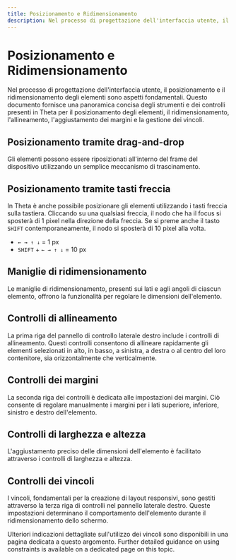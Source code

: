 ```yaml
---
title: Posizionamento e Ridimensionamento
description: Nel processo di progettazione dell'interfaccia utente, il posizionamento e il ridimensionamento degli elementi sono aspetti fondamentali.
---
```


# Posizionamento e Ridimensionamento

Nel processo di progettazione dell'interfaccia utente, il posizionamento e il ridimensionamento degli elementi sono aspetti fondamentali.
Questo documento fornisce una panoramica concisa degli strumenti e dei controlli presenti in Theta per il posizionamento degli elementi, il ridimensionamento, l'allineamento, l'aggiustamento dei margini e la gestione dei vincoli.

<YouTube id="6gLcCfMVc_4" />

## Posizionamento tramite drag-and-drop

Gli elementi possono essere riposizionati all'interno del frame del dispositivo utilizzando un semplice meccanismo di trascinamento.

## Posizionamento tramite tasti freccia

In Theta è anche possibile posizionare gli elementi utilizzando i tasti freccia sulla tastiera. Cliccando su una qualsiasi freccia, il nodo che ha il focus si sposterà di 1 pixel nella direzione della freccia. Se si preme anche il tasto `SHIFT` contemporaneamente, il nodo si sposterà di 10 pixel alla volta.

- `← → ↑ ↓` = 1 px
- `SHIFT` + `← → ↑ ↓` = 10 px

## Maniglie di ridimensionamento

Le maniglie di ridimensionamento, presenti sui lati e agli angoli di ciascun elemento, offrono la funzionalità per regolare le dimensioni dell'elemento.

## Controlli di allineamento

La prima riga del pannello di controllo laterale destro include i controlli di allineamento. Questi controlli consentono di allineare rapidamente gli elementi selezionati in alto, in basso, a sinistra, a destra o al centro del loro contenitore, sia orizzontalmente che verticalmente.

## Controlli dei margini

La seconda riga dei controlli è dedicata alle impostazioni dei margini. Ciò consente di regolare manualmente i margini per i lati superiore, inferiore, sinistro e destro dell'elemento.

## Controlli di larghezza e altezza

L'aggiustamento preciso delle dimensioni dell'elemento è facilitato attraverso i controlli di larghezza e altezza.

## Controlli dei vincoli

I vincoli, fondamentali per la creazione di layout responsivi, sono gestiti attraverso la terza riga di controlli nel pannello laterale destro. Queste impostazioni determinano il comportamento dell'elemento durante il ridimensionamento dello schermo.

Ulteriori indicazioni dettagliate sull'utilizzo dei vincoli sono disponibili in una pagina dedicata a questo argomento.
Further detailed guidance on using constraints is available on a dedicated page on this topic.
